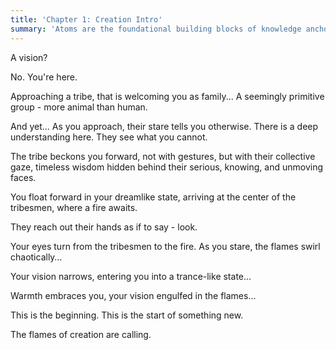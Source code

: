 ```yaml
---
title: 'Chapter 1: Creation Intro'
summary: 'Atoms are the foundational building blocks of knowledge anchoring data and perceptions; practice creating one for a web3 project/topic of your choice.'
---
```


A vision?

No. You're here.

Approaching a tribe, that is welcoming you as family... A seemingly primitive group - more animal than human.

And yet... As you approach, their stare tells you otherwise. There is a deep understanding here. They see what you cannot.

The tribe beckons you forward, not with gestures, but with their collective gaze, timeless wisdom hidden behind their serious, knowing, and unmoving faces.

You float forward in your dreamlike state, arriving at the center of the tribesmen, where a fire awaits.

They reach out their hands as if to say - look.

Your eyes turn from the tribesmen to the fire. As you stare, the flames swirl chaotically…

Your vision narrows, entering you into a trance-like state...

Warmth embraces you, your vision engulfed in the flames…

This is the beginning. This is the start of something new.

The flames of creation are calling.
